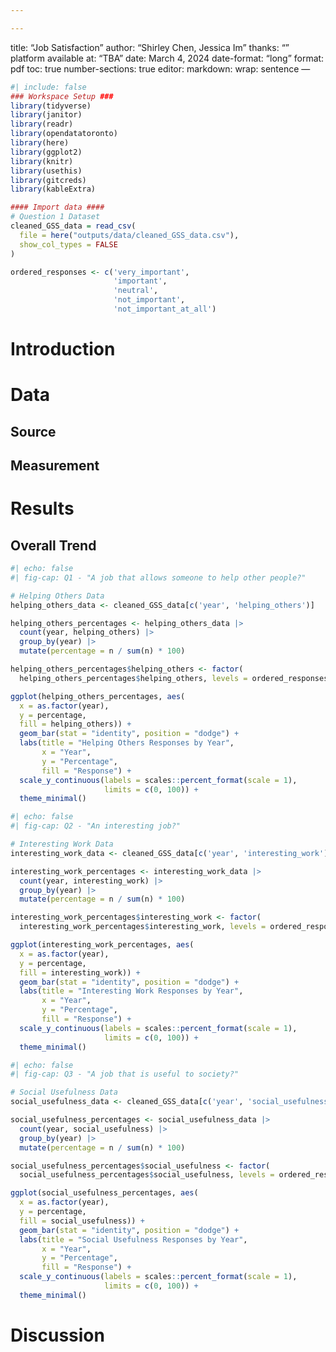 ```yaml
---

---
```

title: "Job Satisfaction"
author: "Shirley Chen, Jessica Im"
thanks: ""
platform available at: "TBA"
date: March 4, 2024
date-format: "long" 
format: pdf
toc: true
number-sections: true
editor: 
  markdown: 
    wrap: sentence
---

```r
#| include: false
### Workspace Setup ###
library(tidyverse)
library(janitor)
library(readr)
library(opendatatoronto)
library(here)
library(ggplot2)
library(knitr)
library(usethis)
library(gitcreds)
library(kableExtra)

#### Import data ####
# Question 1 Dataset
cleaned_GSS_data = read_csv(
  file = here("outputs/data/cleaned_GSS_data.csv"),
  show_col_types = FALSE
)

ordered_responses <- c('very_important', 
                       'important',
                       'neutral',
                       'not_important',
                       'not_important_at_all')
```

# Introduction

# Data

## Source

## Measurement

# Results

## Overall Trend

```r
#| echo: false
#| fig-cap: Q1 - "A job that allows someone to help other people?"

# Helping Others Data
helping_others_data <- cleaned_GSS_data[c('year', 'helping_others')]

helping_others_percentages <- helping_others_data |>
  count(year, helping_others) |>
  group_by(year) |>
  mutate(percentage = n / sum(n) * 100) 

helping_others_percentages$helping_others <- factor(
  helping_others_percentages$helping_others, levels = ordered_responses)

ggplot(helping_others_percentages, aes(
  x = as.factor(year),
  y = percentage, 
  fill = helping_others)) +
  geom_bar(stat = "identity", position = "dodge") +
  labs(title = "Helping Others Responses by Year",
       x = "Year",
       y = "Percentage",
       fill = "Response") +
  scale_y_continuous(labels = scales::percent_format(scale = 1), 
                     limits = c(0, 100)) + 
  theme_minimal()

```

```r
#| echo: false
#| fig-cap: Q2 - "An interesting job?"

# Interesting Work Data
interesting_work_data <- cleaned_GSS_data[c('year', 'interesting_work')]

interesting_work_percentages <- interesting_work_data |>
  count(year, interesting_work) |>
  group_by(year) |>
  mutate(percentage = n / sum(n) * 100) 

interesting_work_percentages$interesting_work <- factor(
  interesting_work_percentages$interesting_work, levels = ordered_responses)

ggplot(interesting_work_percentages, aes(
  x = as.factor(year),
  y = percentage, 
  fill = interesting_work)) +
  geom_bar(stat = "identity", position = "dodge") +
  labs(title = "Interesting Work Responses by Year",
       x = "Year",
       y = "Percentage",
       fill = "Response") +
  scale_y_continuous(labels = scales::percent_format(scale = 1), 
                     limits = c(0, 100)) + 
  theme_minimal()
```

```r
#| echo: false
#| fig-cap: Q3 - "A job that is useful to society?"

# Social Usefulness Data
social_usefulness_data <- cleaned_GSS_data[c('year', 'social_usefulness')]

social_usefulness_percentages <- social_usefulness_data |>
  count(year, social_usefulness) |>
  group_by(year) |>
  mutate(percentage = n / sum(n) * 100) 

social_usefulness_percentages$social_usefulness <- factor(
  social_usefulness_percentages$social_usefulness, levels = ordered_responses)

ggplot(social_usefulness_percentages, aes(
  x = as.factor(year),
  y = percentage, 
  fill = social_usefulness)) +
  geom_bar(stat = "identity", position = "dodge") +
  labs(title = "Social Usefulness Responses by Year",
       x = "Year",
       y = "Percentage",
       fill = "Response") +
  scale_y_continuous(labels = scales::percent_format(scale = 1), 
                     limits = c(0, 100)) + 
  theme_minimal()
```

# Discussion
